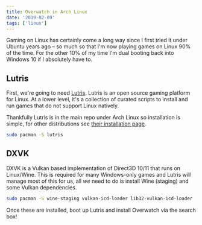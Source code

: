 ```yaml
---
title: Overwatch in Arch Linux
date: '2019-02-09'
tags: ['linux']
---
```


Gaming on Linux has certainly come a long way since I first tried it under
Ubuntu years ago – so much so that I'm now playing games on Linux 90% of the
time. For the other 10% of my time I'm dual booting back into Windows 10 if I
absolutely have to.

## Lutris

First, we're going to need [Lutris](https://lutris.net). Lutris is an open
source gaming platform for Linux. At a lower level, it's a collection of curated
scripts to install and run games that do not support Linux natively.

Thankfully Lutris is in the main repo under Arch Linux so installation is
simple, for other distributions see [their installation page](https://lutris.net/downloads/).

```bash
sudo pacman -S lutris
```

## DXVK

DXVK is a Vulkan based implementation of Direct3D 10/11 that runs on Linux/Wine.
This is required for many Windows-only games and Lutris will manage most of this
for us, all _we_ need to do is install Wine (staging) and some Vulkan
dependencies.

```bash
sudo pacman -S wine-staging vulkan-icd-loader lib32-vulkan-icd-loader
```

Once these are installed, boot up Lutris and install Overwatch via the search
box!
